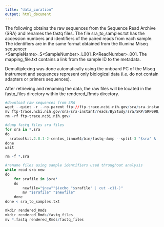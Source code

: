 ```yaml
---
title: "data_curation"
output: html_document
---
```


The following obtains the raw sequences from the Sequence Read Archive (SRA) and renames the fastq files. The file sra_to_samples.txt has the accession numbers and identifiers of the paired reads from each sample. The identifiers are in the same format obtained from the Illumina Miseq sequencer
\<SampleName>_S\<SampleNumber>_L001_R\<ReadNumber>_001. The mapping_file.txt contains a link from the sample ID to the metadata.

Demultiplexing was done automatically using the onboard PC of the Miseq instrument and sequences represent only biological data (i.e. do not contain adapters or primers sequences). 

After retrieving and renaming the data, the raw files will be located in the fastq_files directory within the rendered_Rmds directory.

```r
#download raw sequences from SRA
wget --quiet -r --no-parent ftp://ftp-trace.ncbi.nih.gov/sra/sra-instant/reads/ByStudy/sra/SRP/SRP098/SRP098921/
mv ftp-trace.ncbi.nih.gov/sra/sra-instant/reads/ByStudy/sra/SRP/SRP098/SRP098921/*/*.sra ./
rm -rf ftp-trace.ncbi.nih.gov/

#dump fastq files sra files
for sra in *.sra
do
  sratoolkit.2.8.1-2-centos_linux64/bin/fastq-dump --split-3 "$sra" &
done
wait

rm -f *.sra

#rename files using sample identifiers used throughout analysis
while read sra new
do
    for srafile in $sra*
    do
        newfile="$new""$(echo "$srafile" | cut -c11-)"
        mv "$srafile" "$newfile" 
    done
done < sra_to_samples.txt

mkdir rendered_Rmds
mkdir rendered_Rmds/fastq_files
mv *.fastq rendered_Rmds/fastq_files
```